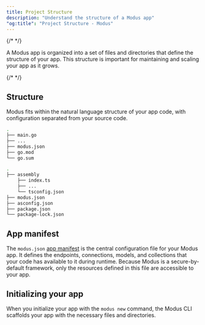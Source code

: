 ```yaml
---
title: Project Structure
description: "Understand the structure of a Modus app"
"og:title": "Project Structure - Modus"
---
```


{/* <!-- vale Google.Passive = NO --> */}

A Modus app is organized into a set of files and directories that define the
structure of your app. This structure is important for maintaining and scaling
your app as it grows.

{/* <!-- vale Google.Passive = YES --> */}

## Structure

Modus fits within the natural language structure of your app code, with
configuration separated from your source code.

<CodeGroup>

```bash Go
.
├── main.go
├── ...
├── modus.json
├── go.mod
└── go.sum
```

```bash AssemblyScript
.
├── assembly
    ├── index.ts
    ├── ...
    └── tsconfig.json
├── modus.json
├── asconfig.json
├── package.json
└── package-lock.json
```

</CodeGroup>

## App manifest

The `modus.json` [app manifest](/modus/app-manifest) is the central
configuration file for your Modus app. It defines the endpoints, connections,
models, and collections that your code has available to it during runtime.
Because Modus is a secure-by-default framework, only the resources defined in
this file are accessible to your app.

## Initializing your app

When you initialize your app with the `modus new` command, the Modus CLI
scaffolds your app with the necessary files and directories.
